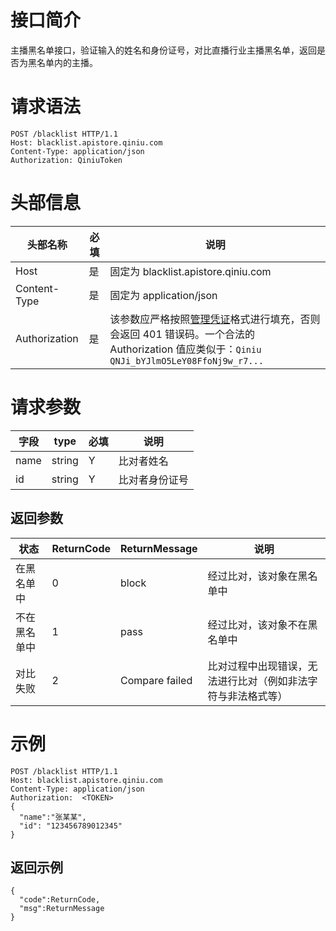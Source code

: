 # 接口简介

主播黑名单接口，验证输入的姓名和身份证号，对比直播行业主播黑名单，返回是否为黑名单内的主播。


# 请求语法

```
POST /blacklist HTTP/1.1
Host: blacklist.apistore.qiniu.com
Content-Type: application/json
Authorization: QiniuToken
```
# 头部信息

| 头部名称      | 必填 | 说明                                                         |
| ------------- | ---- | ------------------------------------------------------------ |
| Host          | 是   | 固定为  blacklist.apistore.qiniu.com |
| Content-Type  | 是   | 固定为 application/json                                      |
| Authorization | 是   | 该参数应严格按照[管理凭证](https://developer.qiniu.com/kodo/manual/1201/access-token)格式进行填充，否则会返回 401 错误码。一个合法的 Authorization 值应类似于：`Qiniu QNJi_bYJlmO5LeY08FfoNj9w_r7...` |


# 请求参数

| 字段 | type   | 必填 | 说明           |
| ---- | ------ | ---- | -------------- |
| name | string | Y    | 比对者姓名     |
| id   | string | Y    | 比对者身份证号 |

## 返回参数

| 状态         | ReturnCode | ReturnMessage  | 说明                                                         |
| ------------ | ---------- | -------------- | ------------------------------------------------------------ |
| 在黑名单中   | 0          | block          | 经过比对，该对象在黑名单中                                   |
| 不在黑名单中 | 1          | pass           | 经过比对，该对象不在黑名单中                                 |
| 对比失败     | 2          | Compare failed | 比对过程中出现错误，无法进行比对（例如非法字符与非法格式等） |


# 示例

```
POST /blacklist HTTP/1.1
Host: blacklist.apistore.qiniu.com
Content-Type: application/json
Authorization:  <TOKEN>
{
  "name":"张某某", 
  "id": "123456789012345"
}
```

## 返回示例

```
{
  "code":ReturnCode,
  "msg":ReturnMessage
}
```

